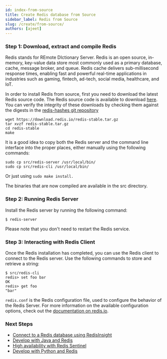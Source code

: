 ```yaml
---
id: index-from-source
title: Create Redis database from Source
sidebar_label: Redis from Source
slug: /create/from-source/
authors: [ajeet]
---
```


### Step 1: Download, extract and compile Redis

Redis stands for  REmote  DIctionary  Server. Redis is an open source, in-memory, key-value data store most commonly used as a primary database, cache, message broker, and queue. Redis cache delivers sub-millisecond response times, enabling fast and powerful real-time applications in industries such as gaming, fintech, ad-tech, social media, healthcare, and IoT.

In order to install Redis from source, first you need to download the latest Redis source code. 
The Redis source code is available to download [here](https://download.redis.io/redis-stable.tar.gz). You can verify the integrity of these downloads by checking them against the digests in the [redis-hashes git repository](https://github.com/redis/redis-hashes)

 
```
wget https://download.redis.io/redis-stable.tar.gz
tar xvzf redis-stable.tar.gz
cd redis-stable
make
```

It is a good idea to copy both the Redis server and the command line interface into the proper places, either manually using the following commands:

```
sudo cp src/redis-server /usr/local/bin/
sudo cp src/redis-cli /usr/local/bin/
```
Or just using ```sudo make install.```

The binaries that are now compiled are available in the src directory. 


### Step 2: Running Redis Server

Install the Redis server by running the following command:
 
```
$ redis-server
```
Please note that you don't need to restart the Redis service.

### Step 3: Interacting with Redis Client

Once the Redis installation has completed, you can use the Redis client to connect to the Redis server.
Use the following commands to store and retrieve a string:
```
$ src/redis-cli
redis> set foo bar
OK
redis> get foo
"bar"
```

`redis.conf` is the Redis configuration file, used to configure the behavior of the Redis Server.  For more information on the available configuration options, check out the [documentation on redis.io](https://redis.io/docs/manual/config/).


### Next Steps

- [Connect to a Redis database using RedisInsight](/explore/redisinsight)
- [Develop with Java and Redis](/develop/java)
- [High availability with Redis Sentinel](https://redis.io/docs/manual/sentinel/)
- [Develop with Python and Redis](/develop/python)
